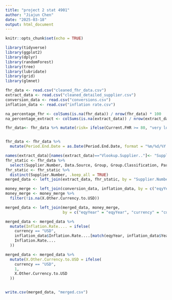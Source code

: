 ---
title: "project 2 stat 4901"
author: "Jiajun Chen"
date: "2025-03-18"
output: html_document
---

```{r setup, include=FALSE}
knitr::opts_chunk$set(echo = TRUE)
```

```{r}
library(tidyverse)
library(ggplot2)
library(dplyr)
library(randomForest)
library(tree)
library(lubridate)
library(grid)
library(glmnet)
```

```{r}
fhr_data <- read.csv("cleaned_fhr_data.csv")
extract_data <- read.csv("cleaned_detailed_supplier.csv")
conversion_data <- read.csv("conversions.csv")
inflation_data <- read.csv("inflation rate.csv")
```

```{r}
na_percentage_fhr <- colSums(is.na(fhr_data)) / nrow(fhr_data) * 100
na_percentage_extract <- colSums(is.na(extract_data)) / nrow(extract_data) * 100

fhr_data<- fhr_data %>% mutate(risk= ifelse(Current.FHR >= 80, "very low risk", ifelse(Current.FHR >= 60, "low risk", ifelse(Current.FHR>= 40, "medium risk", ifelse(Current.FHR>=20, "high risk", "very high risk"))))) 


fhr_data <- fhr_data %>%
  mutate(Period.End.Date = as.Date(Period.End.Date, format = "%m/%d/%Y %H:%M"))
```

```{r}
names(extract_data)[names(extract_data)=="Vlookup.Supplier.."]<- "Supplier.Number"
fhr_static <- fhr_data %>%
  select(Supplier.Number, Data.Source, Group, Group.Classification, Parent.ID)
fhr_static <- fhr_static %>%
  distinct(Supplier.Number, .keep_all = TRUE)
merged_data <- left_join(extract_data, fhr_static, by = "Supplier.Number")

```

```{r}
money_merge <- left_join(conversion_data, inflation_data, by = c("eqyYear" = "Year"))
money_merge <- money_merge %>%
  filter(!is.na(X.Other.Currency.to.USD))

merged_data <- left_join(merged_data, money_merge, 
                         by = c("eqyYear" = "eqyYear", "currency" = "currency"))

merged_data <- merged_data %>%
  mutate(Inflation.Rate.... = ifelse(
    currency == "USD",
    inflation_data$Inflation.Rate....[match(eqyYear, inflation_data$Year)],
    Inflation.Rate....
  ))

merged_data <- merged_data %>%
  mutate(X.Other.Currency.to.USD = ifelse(
    currency == "USD",
    1,
    X.Other.Currency.to.USD
  ))


write.csv(merged_data, "merged.csv")

```


